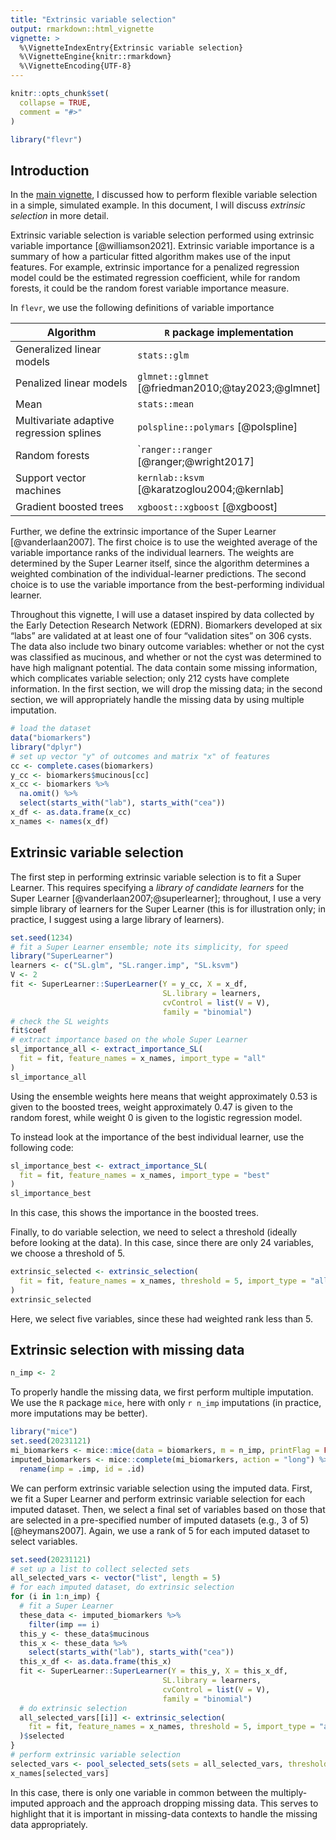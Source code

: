 ---
title: "Extrinsic variable selection"
output: rmarkdown::html_vignette
vignette: >
  %\VignetteIndexEntry{Extrinsic variable selection}
  %\VignetteEngine{knitr::rmarkdown}
  %\VignetteEncoding{UTF-8}
---

```{r, include = FALSE}
knitr::opts_chunk$set(
  collapse = TRUE,
  comment = "#>"
)
```

```{r setup}
library("flevr")
```

## Introduction

In the [main vignette](introduction_to_flevr.html), I discussed how to perform flexible variable selection in a simple, simulated example. In this document, I will discuss _extrinsic selection_ in more detail.

Extrinsic variable selection is variable selection performed using extrinsic variable importance [@williamson2021]. Extrinsic variable importance is a summary of how a particular fitted algorithm makes use of the input features. For example, extrinsic importance for a penalized regression model could be the estimated regression coefficient, while for random forests, it could be the random forest variable importance measure. 

In `flevr`, we use the following definitions of variable importance

| Algorithm | `R` package implementation|  Extrinsic importance measure |
| -------- | ------- |
| Generalized linear models | `stats::glm` | Absolute value of estimated regression coefficient divided by its standard error |
| Penalized linear models | `glmnet::glmnet` [@friedman2010;@tay2023;@glmnet] | Absolute value of estimated regression coefficient
| Mean    | `stats::mean` | --- |
| Multivariate adaptive regression splines | `polspline::polymars` [@polspline] | Sum of estimated coefficients for splines |
| Random forests | ``ranger::ranger` [@ranger;@wright2017] | Default variable importance measure |
| Support vector machines | `kernlab::ksvm` [@karatzoglou2004;@kernlab] | Change in cross-validated error |
| Gradient boosted trees | `xgboost::xgboost` [@xgboost] | Default variable importance measure |

Further, we define the extrinsic importance of the Super Learner [@vanderlaan2007]. The first choice is to use the weighted average of the variable importance ranks of the individual learners. The weights are determined by the Super Learner itself, since the algorithm determines a weighted combination of the individual-learner predictions. The second choice is to use the variable importance from the best-performing individual learner.

Throughout this vignette, I will use a dataset inspired by data collected by the Early Detection Research Network (EDRN). Biomarkers developed at six "labs" are validated at at least one of four "validation sites" on 306 cysts. The data also include two binary outcome variables: whether or not the cyst was classified as mucinous, and whether or not the cyst was determined to have high malignant potential. The data contain some missing information, which complicates variable selection; only 212 cysts have complete information. In the first section, we will drop the missing data; in the second section, we will appropriately handle the missing data by using multiple imputation.

```{r load-biomarker-data}
# load the dataset
data("biomarkers")
library("dplyr")
# set up vector "y" of outcomes and matrix "x" of features
cc <- complete.cases(biomarkers)
y_cc <- biomarkers$mucinous[cc]
x_cc <- biomarkers %>%
  na.omit() %>%
  select(starts_with("lab"), starts_with("cea"))
x_df <- as.data.frame(x_cc)
x_names <- names(x_df)
```

## Extrinsic variable selection

The first step in performing extrinsic variable selection is to fit a Super Learner. This requires specifying a *library of candidate learners* for the Super Learner [@vanderlaan2007;@superlearner]; throughout, I use a very simple library of learners for the Super Learner (this is for illustration only; in practice, I suggest using a large library of learners).

```{r fit-sl}
set.seed(1234)
# fit a Super Learner ensemble; note its simplicity, for speed
library("SuperLearner")
learners <- c("SL.glm", "SL.ranger.imp", "SL.ksvm")
V <- 2
fit <- SuperLearner::SuperLearner(Y = y_cc, X = x_df,
                                  SL.library = learners,
                                  cvControl = list(V = V),
                                  family = "binomial")
# check the SL weights
fit$coef
# extract importance based on the whole Super Learner
sl_importance_all <- extract_importance_SL(
  fit = fit, feature_names = x_names, import_type = "all"
)
sl_importance_all
```
Using the ensemble weights here means that weight approximately 0.53 is given to the boosted trees, weight approximately 0.47 is given to the random forest, while weight 0 is given to the logistic regression model. 

To instead look at the importance of the best individual learner, use the following code:
```{r sl-best-alg}
sl_importance_best <- extract_importance_SL(
  fit = fit, feature_names = x_names, import_type = "best"
)
sl_importance_best
```
In this case, this shows the importance in the boosted trees. 

Finally, to do variable selection, we need to select a threshold (ideally before looking at the data). In this case, since there are only 24 variables, we choose a threshold of 5.
```{r extrinsic-selection}
extrinsic_selected <- extrinsic_selection(
  fit = fit, feature_names = x_names, threshold = 5, import_type = "all"
)
extrinsic_selected
```
Here, we select five variables, since these had weighted rank less than 5.

## Extrinsic selection with missing data

```{r impute-setup}
n_imp <- 2
```

To properly handle the missing data, we first perform multiple imputation. We use the `R` package `mice`, here with only `r n_imp` imputations (in practice, more imputations may be better).

```{r impute, eval = FALSE}
library("mice")
set.seed(20231121)
mi_biomarkers <- mice::mice(data = biomarkers, m = n_imp, printFlag = FALSE)
imputed_biomarkers <- mice::complete(mi_biomarkers, action = "long") %>%
  rename(imp = .imp, id = .id)
```

We can perform extrinsic variable selection using the imputed data. First, we fit a Super Learner and perform extrinsic variable selection for each imputed dataset. Then, we select a final set of variables based on those that are selected in a pre-specified number of imputed datasets (e.g., 3 of 5) [@heymans2007]. Again, we use a rank of 5 for each imputed dataset to select variables.

```{r extrinsic-selection-with-missing-data, eval = FALSE}
set.seed(20231121)
# set up a list to collect selected sets
all_selected_vars <- vector("list", length = 5)
# for each imputed dataset, do extrinsic selection
for (i in 1:n_imp) {
  # fit a Super Learner
  these_data <- imputed_biomarkers %>%
    filter(imp == i)
  this_y <- these_data$mucinous
  this_x <- these_data %>%
    select(starts_with("lab"), starts_with("cea"))
  this_x_df <- as.data.frame(this_x)
  fit <- SuperLearner::SuperLearner(Y = this_y, X = this_x_df,
                                  SL.library = learners,
                                  cvControl = list(V = V),
                                  family = "binomial")
  # do extrinsic selection
  all_selected_vars[[i]] <- extrinsic_selection(
    fit = fit, feature_names = x_names, threshold = 5, import_type = "all"
  )$selected
}
# perform extrinsic variable selection
selected_vars <- pool_selected_sets(sets = all_selected_vars, threshold = 1 / n_imp)
x_names[selected_vars]
```
In this case, there is only one variable in common between the multiply-imputed approach and the approach dropping missing data. This serves to highlight that it is important in missing-data contexts to handle the missing data appropriately.
